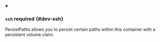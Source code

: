 


<details className="config-field" data-expandable="true" open>
<summary>

### `ssh` <span className="config-field-required" data-required="false">required</span> <span className="config-field-type"></span> <span className="config-field-default"></span> <span className="config-field-enum"></span> {#dev-ssh}

PersistPaths allows you to persist certain paths within this container with a persistent volume claim.

</summary>

<PartialSshreference />


</details>
